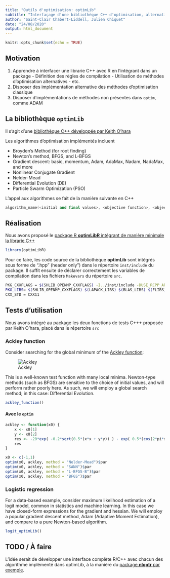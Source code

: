 ```yaml
---
title: "Outils d'optimisation: optimLib"
subtitle: "Interfaçage d'une bibliothèque C++ d'optimisation, alternative à `optim`"
author: "Saint-Clair Chabert-Liddell, Julien Chiquet"
date: "24/08/2020"
output: html_document
---
```


```r
knitr::opts_chunk$set(echo = TRUE)
```


## Motivation

  1. Apprendre à interfacer une librarie C++ avec R en l'intégrant dans un package
    - Définition des règles de compilation
    - Utilisation de méthodes d'optimisation alternatives
    - etc.
  2. Disposer des implémentation alternative des méthodes d'optimisation classique 
  3. Disposer d'implémentations de méthodes non présentes dans `optim`, comme ADAM

## La bibliothèque `optimLib`

Il s'agit d'une [bibliothèque C++ développée par Keith O'hara ](https://github.com/kthohr/optim)

Les algorithmes d'optimisation implémentés incluent

* Broyden's Method (for root finding)
* Newton's method, BFGS, and L-BFGS
* Gradient descent: basic, momentum, Adam, AdaMax, Nadam, NadaMax, and more
* Nonlinear Conjugate Gradient
* Nelder-Mead
* Differential Evolution (DE)
* Particle Swarm Optimization (PSO)

L'appel aux algorithmes se fait de la manière suivante en C++

```cpp
algorithm_name(<initial and final values>, <objective function>, <objective function data>);
```
  
## Réalisation

Nous avons proposé le [package R **optimLibR** intégrant de manière minimale la librarie C++](https://github.com/StateOfTheR/optimLibR)

```r
library(optimLibR)
```

Pour ce faire, les code source de la bibliothèque **optimLib** sont intégrés sous forme de ".hpp" (header only") dans le répertoire `inst/include` du package. Il suffit ensuite de déclarer correctement les variables de compilation dans les fichiers `Makevars` du répertoire ` src`.

```bash
PKG_CXXFLAGS = $(SHLIB_OPENMP_CXXFLAGS) -I../inst/include -DUSE_RCPP_ARMADILLO
PKG_LIBS= $(SHLIB_OPENMP_CXXFLAGS) $(LAPACK_LIBS) $(BLAS_LIBS) $(FLIBS)
CXX_STD = CXX11
```

## Tests d'utilisation

Nous avons intégré au package les deux fonctions de tests C+++ proposée par Keith O'hara, placé dans le répertoire `src`

### Ackley function

Consider searching for the global minimum of the [Ackley function](https://en.wikipedia.org/wiki/Ackley_function):

![Ackley](ackley_fn_3d.png)

This is a well-known test function with many local minima. Newton-type methods (such as BFGS) are sensitive to the choice of initial values, and will perform rather poorly here. As such, we will employ a global search method; in this case: Differential Evolution.


```r
ackley_function()
```

#### Avec le `optim`

```r
ackley <- function(x0) {
    x <- x0[1]
    y <- x0[2]
    res <- -20*exp( -0.2*sqrt(0.5*(x*x + y*y)) ) - exp( 0.5*(cos(2*pi*x) + cos(2*pi*y)) ) + 20 + exp(1)
    res
}

x0 <- c(-1,1)
optim(x0, ackley, method = "Nelder-Mead")$par
optim(x0, ackley, method = "SANN")$par
optim(x0, ackley, method = "L-BFGS-B")$par
optim(x0, ackley, method = "BFGS")$par
```

### Logistic regression

For a data-based example, consider maximum likelihood estimation of a logit model, common in statistics and machine learning. In this case we have closed-form expressions for the gradient and hessian. We will employ a popular gradient descent method, Adam (Adaptive Moment Estimation), and compare to a pure Newton-based algorithm.

```r
logit_optimLib()
```

## TODO / À faire

L'idée serait de développer une interface complète R/C++ avec chacun des algorithme implémenté dans optimLib, à la manière du [package **nloptr** par exemple](https://cran.r-project.org/web/packages/nloptr/index.html).


